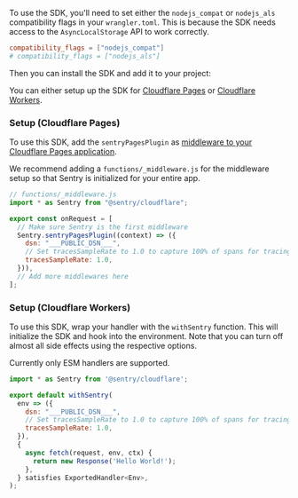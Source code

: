 To use the SDK, you'll need to set either the `nodejs_compat` or `nodejs_als` compatibility flags in your `wrangler.toml`. This is because the SDK
needs access to the `AsyncLocalStorage` API to work correctly.

```toml {filename:wrangler.toml}
compatibility_flags = ["nodejs_compat"]
# compatibility_flags = ["nodejs_als"]
```

Then you can install the SDK and add it to your project:

You can either setup up the SDK for [Cloudflare Pages](#setup-cloudflare-pages) or
[Cloudflare Workers](#setup-cloudflare-workers).

### Setup (Cloudflare Pages)

To use this SDK, add the `sentryPagesPlugin` as
[middleware to your Cloudflare Pages application](https://developers.cloudflare.com/pages/functions/middleware/).

We recommend adding a `functions/_middleware.js` for the middleware setup so that Sentry is initialized for your entire
app.

```javascript
// functions/_middleware.js
import * as Sentry from "@sentry/cloudflare";

export const onRequest = [
  // Make sure Sentry is the first middleware
  Sentry.sentryPagesPlugin((context) => ({
    dsn: "___PUBLIC_DSN___",
    // Set tracesSampleRate to 1.0 to capture 100% of spans for tracing.
    tracesSampleRate: 1.0,
  })),
  // Add more middlewares here
];
```

### Setup (Cloudflare Workers)

To use this SDK, wrap your handler with the `withSentry` function. This will initialize the SDK and hook into the
environment. Note that you can turn off almost all side effects using the respective options.

Currently only ESM handlers are supported.

```javascript
import * as Sentry from '@sentry/cloudflare';

export default withSentry(
  env => ({
    dsn: "___PUBLIC_DSN___",
    // Set tracesSampleRate to 1.0 to capture 100% of spans for tracing.
    tracesSampleRate: 1.0,
  }),
  {
    async fetch(request, env, ctx) {
      return new Response('Hello World!');
    },
  } satisfies ExportedHandler<Env>,
);
```
